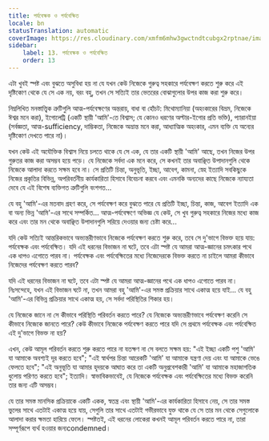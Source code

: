 ```yaml
---
title: পর্যবেক্ষক ও পর্যবেক্ষিত
locale: bn
statusTranslation: automatic
coverImage: https://res.cloudinary.com/xmfm6mhw3gwctndtcubgx2rptnae/image/upload/v1740468922/small_cover_tratado_de_psicologia_revolucionaria_a4c0dca4e0.webp
sidebar:
    label: 13. পর্যবেক্ষক ও পর্যবেক্ষিত
    order: 13
---
```

এটা খুবই স্পষ্ট এবং বুঝতে অসুবিধা হয় না যে যখন কেউ নিজেকে গুরুত্ব সহকারে পর্যবেক্ষণ করতে শুরু করে এই দৃষ্টিকোণ থেকে যে সে এক নয়, বরং বহু, তখন সে সত্যিই তার ভেতরের বোঝাগুলোর উপর কাজ করা শুরু করে।

নিম্নলিখিত মনস্তাত্ত্বিক ত্রুটিগুলি আত্ম-পর্যবেক্ষণের অন্তরায়, বাধা বা হোঁচট: মিথোম্যানিয়া (অহংকারের বিভ্রম, নিজেকে ঈশ্বর মনে করা), ইগোলেট্রি (একটি স্থায়ী 'আমি'-তে বিশ্বাস; যে কোনও ধরণের অল্টার-ইগোর প্রতি ভক্তি), প্যারানইয়া (সর্বজ্ঞতা, আত্ম-sufficiency, দাম্ভিকতা, নিজেকে অভ্রান্ত মনে করা, আধ্যাত্মিক অহংকার, এমন ব্যক্তি যে অন্যের দৃষ্টিকোণ দেখতে পারে না)।

যখন কেউ এই অযৌক্তিক বিশ্বাস নিয়ে চলতে থাকে যে সে এক, যে তার একটি স্থায়ী 'আমি' আছে, তখন নিজের উপর গুরুতর কাজ করা অসম্ভব হয়ে পড়ে। যে নিজেকে সর্বদা এক মনে করে, সে কখনই তার অবাঞ্ছিত উপাদানগুলি থেকে নিজেকে আলাদা করতে সক্ষম হবে না। সে প্রতিটি চিন্তা, অনুভূতি, ইচ্ছা, আবেগ, কামনা, স্নেহ ইত্যাদি সবকিছুকে নিজের প্রকৃতির বিভিন্ন, অপরিবর্তনীয় কার্যকারিতা হিসাবে বিবেচনা করবে এবং এমনকি অন্যদের কাছে নিজেকে ন্যায্যতা দেবে যে এই বিশেষ ব্যক্তিগত ত্রুটিগুলি বংশগত...

যে বহু 'আমি'-এর মতবাদ গ্রহণ করে, সে পর্যবেক্ষণ করে বুঝতে পারে যে প্রতিটি ইচ্ছা, চিন্তা, কাজ, আবেগ ইত্যাদি এক বা অন্য ভিন্ন 'আমি'-এর সাথে সম্পর্কিত... আত্ম-পর্যবেক্ষণে অভিজ্ঞ যে কেউ, সে খুব গুরুত্ব সহকারে নিজের মধ্যে কাজ করে এবং তার মন থেকে অবাঞ্ছিত উপাদানগুলি সরিয়ে দেওয়ার জন্য চেষ্টা করে...

যদি কেউ সত্যিই আন্তরিকভাবে অভ্যন্তরীণভাবে নিজেকে পর্যবেক্ষণ করতে শুরু করে, তবে সে দু'ভাগে বিভক্ত হয়ে যায়: পর্যবেক্ষক এবং পর্যবেক্ষিত। যদি এই ধরনের বিভাজন না ঘটে, তবে এটা স্পষ্ট যে আমরা আত্ম-জ্ঞানের চমৎকার পথে এক ধাপও এগোতে পারব না। পর্যবেক্ষক এবং পর্যবেক্ষিতের মধ্যে নিজেদেরকে বিভক্ত করতে না চাইলে আমরা কীভাবে নিজেদের পর্যবেক্ষণ করতে পারব?

যদি এই ধরনের বিভাজন না ঘটে, তবে এটা স্পষ্ট যে আমরা আত্ম-জ্ঞানের পথে এক ধাপও এগোতে পারব না। নিঃসন্দেহে, যখন এই বিভাজন ঘটে না, তখন আমরা বহু 'আমি'-এর সমস্ত প্রক্রিয়ার সাথে একাত্ম হয়ে যাই... যে বহু 'আমি'-এর বিভিন্ন প্রক্রিয়ার সাথে একাত্ম হয়, সে সর্বদা পরিস্থিতির শিকার হয়।

যে নিজেকে জানে না সে কীভাবে পরিস্থিতি পরিবর্তন করতে পারে? যে নিজেকে অভ্যন্তরীণভাবে পর্যবেক্ষণ করেনি সে কীভাবে নিজেকে জানতে পারে? কেউ কীভাবে নিজেকে পর্যবেক্ষণ করতে পারে যদি সে প্রথমে পর্যবেক্ষক এবং পর্যবেক্ষিত এই দু'ভাগে বিভক্ত না হয়?

এখন, কেউ আমূল পরিবর্তন করতে শুরু করতে পারে না যতক্ষণ না সে বলতে সক্ষম হয়: "এই ইচ্ছা একটি পশু 'আমি' যা আমাকে অবশ্যই দূর করতে হবে"; "এই স্বার্থপর চিন্তা আরেকটি 'আমি' যা আমাকে যন্ত্রণা দেয় এবং যা আমাকে ভেঙে ফেলতে হবে"; "এই অনুভূতি যা আমার হৃদয়কে আঘাত করে তা একটি অনুপ্রবেশকারী 'আমি' যা আমাকে মহাজাগতিক ধুলোয় পরিণত করতে হবে"; ইত্যাদি। স্বাভাবিকভাবেই, যে নিজেকে পর্যবেক্ষক এবং পর্যবেক্ষিতের মধ্যে বিভক্ত করেনি তার জন্য এটি অসম্ভব।

যে তার সমস্ত মানসিক প্রক্রিয়াকে একটি একক, স্বতন্ত্র এবং স্থায়ী 'আমি'-এর কার্যকারিতা হিসাবে নেয়, সে তার সমস্ত ভুলের সাথে এতটাই একাত্ম হয়ে যায়, সেগুলি তার সাথে এতটাই গভীরভাবে যুক্ত থাকে যে সে তার মন থেকে সেগুলোকে আলাদা করার ক্ষমতা হারিয়ে ফেলে। স্পষ্টতই, এই ধরনের লোকেরা কখনই আমূল পরিবর্তন করতে পারে না, তারা সম্পূর্ণরূপে ব্যর্থ হওয়ার জন্যcondemned।

